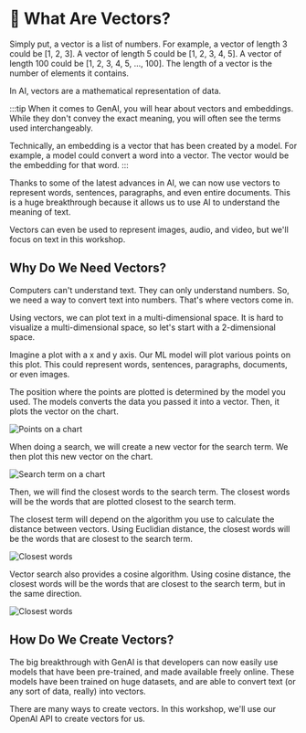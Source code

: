 # 📘 What Are Vectors?

Simply put, a vector is a list of numbers. For example, a vector of length 3 could be [1, 2, 3]. A vector of length 5 could be [1, 2, 3, 4, 5]. A vector of length 100 could be [1, 2, 3, 4, 5, ..., 100]. The length of a vector is the number of elements it contains.

In AI, vectors are a mathematical representation of data.

:::tip
When it comes to GenAI, you will hear about vectors and embeddings. While they don't convey the exact meaning, you will often see the terms used interchangeably.

Technically, an embedding is a vector that has been created by a model. For example, a model could convert a word into a vector. The vector would be the embedding for that word.
:::

Thanks to some of the latest advances in AI, we can now use vectors to represent words, sentences, paragraphs, and even entire documents. This is a huge breakthrough because it allows us to use AI to understand the meaning of text.

Vectors can even be used to represent images, audio, and video, but we'll focus on text in this workshop.

## Why Do We Need Vectors?

Computers can't understand text. They can only understand numbers. So, we need a way to convert text into numbers. That's where vectors come in.

Using vectors, we can plot text in a multi-dimensional space. It is hard to visualize a multi-dimensional space, so let's start with a 2-dimensional space.

Imagine a plot with a x and y axis. Our ML model will plot various points on this plot. This could represent words, sentences, paragraphs, documents, or even images.

The position where the points are plotted is determined by the model you used. The models converts the data you passed it into a vector. Then, it plots the vector on the chart.

![Points on a chart](/img/7-vector-search/1-vectors.png)

When doing a search, we will create a new vector for the search term. We then plot this new vector on the chart.

![Search term on a chart](/img/7-vector-search/2-vector-query.png)

Then, we will find the closest words to the search term. The closest words will be the words that are plotted closest to the search term.

The closest term will depend on the algorithm you use to calculate the distance between vectors. Using Euclidian distance, the closest words will be the words that are closest to the search term.

![Closest words](/img/7-vector-search/3-euclidean.png)

Vector search also provides a cosine algorithm. Using cosine distance, the closest words will be the words that are closest to the search term, but in the same direction.

![Closest words](/img/7-vector-search/4-cosine.png)

## How Do We Create Vectors?

The big breakthrough with GenAI is that developers can now easily use models that have been pre-trained, and made available freely online. These models have been trained on huge datasets, and are able to convert text (or any sort of data, really) into vectors.

There are many ways to create vectors. In this workshop, we'll use our OpenAI API to create vectors for us.